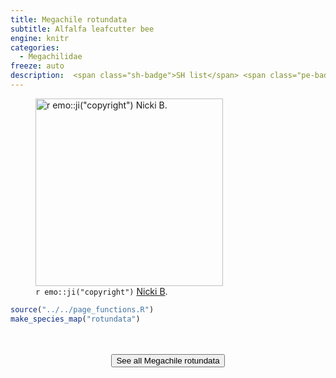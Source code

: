 ```yaml
---
title: Megachile rotundata
subtitle: Alfalfa leafcutter bee
engine: knitr
categories:
  - Megachilidae
freeze: auto
description:  <span class="sh-badge">SH list</span> <span class="pe-badge">PM Evidence</span>
---
```

![`r emo::ji("copyright")` [Nicki B ](https://inaturalist.ca/photos/298719491/).](https://inaturalist-open-data.s3.amazonaws.com/photos/298719491/large.jpeg){height=300}





```r
source("../../page_functions.R")
make_species_map("rotundata")
```
<br><br>
<center>


<a href="https://inaturalist.ca/observations?place_id=7085&quality_grade=research&subview=map&taxon_id=52783"><button type="button" class="btn btn-secondary">See all Megachile rotundata <i class="fa-solid fa-arrow-up-right-from-square"></i> </button></a>
</center>
